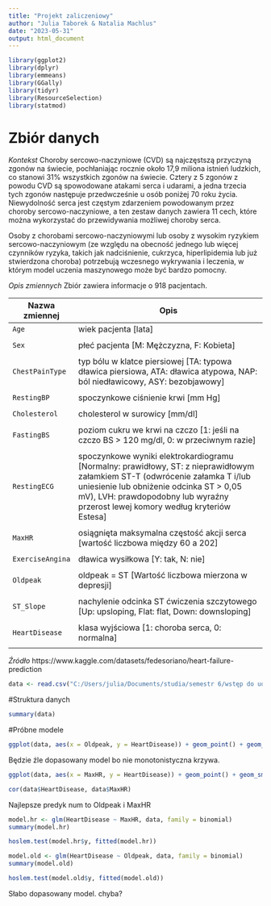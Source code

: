 ---
title: "Projekt zaliczeniowy"
author: "Julia Taborek & Natalia Machlus"
date: "2023-05-31"
output: html_document
---

```{r}
library(ggplot2)
library(dplyr)
library(emmeans)
library(GGally)
library(tidyr)
library(ResourceSelection)
library(statmod)
```
# Zbiór danych
*Kontekst*
Choroby sercowo-naczyniowe (CVD) są najczęstszą przyczyną zgonów na świecie, pochłaniając rocznie około 17,9 miliona istnień ludzkich, co stanowi 31% wszystkich zgonów na świecie. Cztery z 5 zgonów z powodu CVD są spowodowane atakami serca i udarami, a jedna trzecia tych zgonów następuje przedwcześnie u osób poniżej 70 roku życia. Niewydolność serca jest częstym zdarzeniem powodowanym przez choroby sercowo-naczyniowe, a ten zestaw danych zawiera 11 cech, które można wykorzystać do przewidywania możliwej choroby serca.

Osoby z chorobami sercowo-naczyniowymi lub osoby z wysokim ryzykiem sercowo-naczyniowym (ze względu na obecność jednego lub więcej czynników ryzyka, takich jak nadciśnienie, cukrzyca, hiperlipidemia lub już stwierdzona choroba) potrzebują wczesnego wykrywania i leczenia, w którym model uczenia maszynowego może być bardzo pomocny.

*Opis zmiennych*
Zbiór zawiera informacje o 918 pacjentach.

Nazwa zmiennej | Opis                                                                        |
---------------|-----------------------------------------------------------------------------|
`Age`          | wiek pacjenta [lata]
|
`Sex`          | płeć pacjenta [M: Mężczyzna, F: Kobieta] 
|
`ChestPainType`| typ bólu w klatce piersiowej [TA: typowa dławica piersiowa, ATA: dławica atypowa, NAP: ból niedławicowy, ASY: bezobjawowy]
|
`RestingBP`    | spoczynkowe ciśnienie krwi [mm Hg]                                     
|
`Cholesterol`  | cholesterol w surowicy [mm/dl]                             
|
`FastingBS`    | poziom cukru we krwi na czczo [1: jeśli na czczo BS > 120 mg/dl, 0: w przeciwnym razie]
|
`RestingECG`   | spoczynkowe wyniki elektrokardiogramu [Normalny: prawidłowy, ST: z nieprawidłowym załamkiem ST-T (odwrócenie załamka T i/lub uniesienie lub obniżenie odcinka ST > 0,05 mV), LVH: prawdopodobny lub wyraźny przerost lewej komory według kryteriów Estesa]
|
`MaxHR`        | osiągnięta maksymalna częstość akcji serca [wartość liczbowa między 60 a 202]                                                          
|
`ExerciseAngina`| dławica wysiłkowa [Y: tak, N: nie]                                      
|
`Oldpeak`      | oldpeak = ST [Wartość liczbowa mierzona w depresji]                        
|
`ST_Slope`     | nachylenie odcinka ST ćwiczenia szczytowego [Up: upsloping, Flat: flat, Down: downsloping]                     
|
`HeartDisease` |klasa wyjściowa [1: choroba serca, 0: normalna]                    
|


*Źródło*
https://www.kaggle.com/datasets/fedesoriano/heart-failure-prediction

```{r}
data <- read.csv("C:/Users/julia/Documents/studia/semestr 6/wstęp do uogólnionych modeli liniowych/heart.csv")
```

#Struktura danych

```{r}
summary(data)
```
#Próbne modele
```{r}
ggplot(data, aes(x = Oldpeak, y = HeartDisease)) + geom_point() + geom_smooth(method = "loess")
```
Będzie źle dopasowany model bo nie monotonistyczna krzywa.


```{r}
ggplot(data, aes(x = MaxHR, y = HeartDisease)) + geom_point() + geom_smooth(method = "loess")
```


```{r}
cor(data$HeartDisease, data$MaxHR)
```
Najlepsze predyk num to Oldpeak i MaxHR

```{r}
model.hr <- glm(HeartDisease ~ MaxHR, data, family = binomial)
summary(model.hr)
```

```{r}
hoslem.test(model.hr$y, fitted(model.hr))
```


```{r}
model.old <- glm(HeartDisease ~ Oldpeak, data, family = binomial)
summary(model.old)
```
```{r}
hoslem.test(model.old$y, fitted(model.old))
```
Słabo dopasowany model. chyba?

